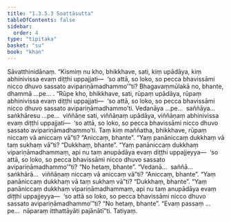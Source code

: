 ```yaml
---
title: "1.3.5.3 Soattāsutta"
tableOfContents: false
sidebar:
  order: 4
type: "tipitaka"
basket: "su"
book: "khan"
---
```



<DynamicBreadcrumb />

<Division number="152" book="khan" bookNo="13" page="149">

<Paragraph number="796" book="khan">
Sāvatthinidānaṃ. “Kismiṃ nu kho, bhikkhave, sati, kiṃ upādāya, kiṃ abhinivissa evaṃ diṭṭhi uppajjati—  ‘so attā, so loko, so pecca bhavissāmi nicco dhuvo sassato avipariṇāmadhammo’”ti? Bhagavaṃmūlakā no, bhante, dhammā …pe… . “Rūpe kho, bhikkhave, sati, rūpaṃ upādāya, rūpaṃ abhinivissa evaṃ diṭṭhi uppajjati—  ‘so attā, so loko, so pecca bhavissāmi nicco dhuvo sassato avipariṇāmadhammo’ti. Vedanāya …pe…  saññāya…  saṅkhāresu …pe…  viññāṇe sati, viññāṇaṃ upādāya, viññāṇaṃ abhinivissa evaṃ diṭṭhi uppajjati—  ‘so attā, so loko, so pecca bhavissāmi nicco dhuvo sassato avipariṇāmadhammo’ti.
</Paragraph>

<Paragraph number="797" book="khan">
Taṃ kiṃ maññatha, bhikkhave, rūpaṃ niccaṃ vā aniccaṃ vā”ti? “Aniccaṃ, bhante”. “Yaṃ panāniccaṃ dukkhaṃ vā taṃ sukhaṃ vā”ti? “Dukkhaṃ, bhante”. “Yaṃ panāniccaṃ dukkhaṃ vipariṇāmadhammaṃ, api nu taṃ anupādāya evaṃ diṭṭhi uppajjeyya—  ‘so attā, so loko, so pecca bhavissāmi nicco dhuvo sassato avipariṇāmadhammo’”ti? “No hetaṃ, bhante”. “Vedanā…  saññā…  saṅkhārā…  viññāṇaṃ niccaṃ vā aniccaṃ vā”ti? “Aniccaṃ, bhante”. “Yaṃ panāniccaṃ dukkhaṃ vā taṃ sukhaṃ vā”ti? “Dukkhaṃ, bhante”. “Yaṃ panāniccaṃ dukkhaṃ vipariṇāmadhammaṃ, api nu taṃ anupādāya evaṃ diṭṭhi uppajjeyya—  ‘so attā so loko, so pecca bhavissāmi nicco dhuvo sassato avipariṇāmadhammo’”ti? “No hetaṃ, bhante”. “Evaṃ passaṃ …pe…  nāparaṃ itthattāyāti pajānātī”ti.

</Paragraph>
</Division>

<Paragraph number="798" type="center" book="khan">
Tatiyaṃ.
</Paragraph>